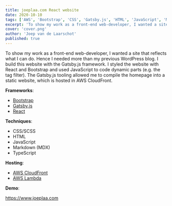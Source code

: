 ```yaml
---
title: joeplaa.com React website
date: 2020-10-10
tags: ['AWS', 'Bootstrap', 'CSS', 'Gatsby.js', 'HTML', 'JavaScript', 'Markdown', 'MDX', 'React', 'SCSS', 'TypeScript']
excerpt: 'To show my work as a front-end web-developer, I wanted a site that reflects what I can do. Hence I needed more than my previous WordPress blog. This is the result.'
cover: 'cover.png'
author: 'Joep van de Laarschot'
published: true
---
```


To show my work as a front-end web-developer, I wanted a site that reflects what I can do. Hence I needed more than my previous WordPress blog. I build this website with the Gatsby.js framework. I styled the website with React and Bootstrap and used JavaScript to code dynamic parts (e.g. the tag filter). The Gatsby.js tooling allowed me to compile the homepage into a static website, which is hosted in AWS CloudFront.

**Frameworks**:

* [Bootstrap](https://docusaurus.io/)
* [Gatsby.js](https://gatsbyjs.org/)
* [React](https://reactjs.org/)

**Techniques**:

* CSS/SCSS
* HTML
* JavaScript
* Markdown (MDX)
* TypeScript

**Hosting**:

* [AWS CloudFront](https://aws.amazon.com/cloudfront/)
* [AWS Lambda](https://aws.amazon.com/lambda/)

**Demo**:

<https://www.joeplaa.com>
